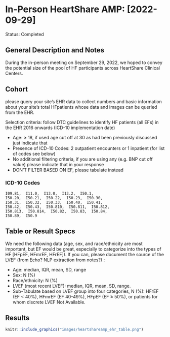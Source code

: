 # In-Person HeartShare AMP: [2022-09-29]

Status: Completed

## General Description and Notes

During the in-person meeting on September 29, 2022, we hoped to convey the potential size of the pool of HF participants across HeartShare Clinical Centers.

## Cohort

please query your site's EHR data to collect numbers and basic information about your site's total HFpatients whose data and images can be queried from the EHR.

Selection criteria: follow DTC guidelines to identify HF patients (all EFs) in the EHR 2016 onwards (ICD-10 implementation date)

-   Age: $\geq$ 18, if used age cut off at 30 as had been previously discussed just indicate that
-   Presence of ICD-10 Codes: 2 outpatient encounters or 1 inpatient (for list of codes see below)
-   No additional filtering criteria, if you are using any (e.g. BNP cut off value) please indicate that in your response
-   DON'T FILTER BASED ON EF, please tabulate instead

### ICD-10 Codes

```
I09.81,  I11.0,  I13.0,  I13.2,  I50.1,  
I50.20,  I50.21,  I50.22,  I50.23,  I50.30,  
I50.31,  I50.32,  I50.33,  I50.40,  I50.41,  
I50.42,  I50.43,  I50.810,  I50.811,  I50.812,  
I50.813,  I50.814,  I50.82,  I50.83,  I50.84,  
I50.89,  I50.9
```

## Table or Result Specs

We need the following data (age, sex, and race/ethnicity are most important, but EF would be great, especially to categorize into the types of HF [HFpEF, HFmrEF, HFrEF]). If you can, please document the source of the LVEF (from Echo? NLP extraction from notes?) :

-   Age: median, IQR, mean, SD, range
-   Sex: N (%)
-   Race/ethnicity: N (%)
-   LVEF (most recent LVEF): median, IQR, mean, SD, range.
-   Sub-Tabulate based on LVEF group into four categories, N (%): HFrEF (EF \< 40%), HFmrEF (EF 40-49%), HFpEF (EF $\geq$ 50%), or patients for whom discrete LVEF Not Available.

## Results

```r
knitr::include_graphics("images/heartshareamp_ehr_table.png")
```
